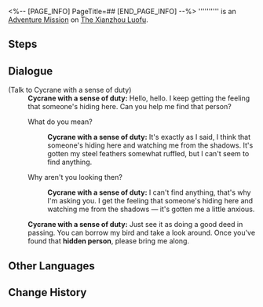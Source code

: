 <%-- [PAGE_INFO]
PageTitle=##
[END_PAGE_INFO] --%>
{{Stub|Dialogue.}}
{{Mission Infobox
|id            = 4340131
|title         = 
|image         = <!--Mission .png-->
|type          = Adventure
|event_name    = 
|chapter       = 
|requirements  = [[Trailblaze Continuance]] ''[[A Fugue From Beyond]]'' completed
|summary       = <!--official mission summary from Fate's Atlas-->
|characters    = Cycrane with a sense of duty; Trailblazer
|startLocation = [[The Xianzhou Luofu]] - [[Skysplitter]]
|world         = The Xianzhou Luofu
|area          = Skysplitter
|prev          = 
|next          = 
|rewards       = Condensed Aether*2; Credit*3,000
}}
'''''''''' is an [[Adventure Mission]] on [[The Xianzhou Luofu]].

==Steps==


<!--
==Gameplay Notes==

--><!--
==Trial Character==

-->
==Dialogue==
{{Stub Dialogue}}

;(Talk to Cycrane with a sense of duty)
:'''Cycrane with a sense of duty:''' Hello, hello. I keep getting the feeling that someone's hiding here. Can you help me find that person?
:{{DIcon|Arrow}} What do you mean?
::'''Cycrane with a sense of duty:''' It's exactly as I said, I think that someone's hiding here and watching me from the shadows. It's gotten my steel feathers somewhat ruffled, but I can't seem to find anything.
:{{DIcon|Arrow}} Why aren't you looking then?
::'''Cycrane with a sense of duty:''' I can't find anything, that's why I'm asking you. I get the feeling that someone's hiding here and watching me from the shadows &mdash; it's gotten me a little anxious.
:'''Cycrane with a sense of duty:''' Just see it as doing a good deed in passing. You can borrow my bird and take a look around. Once you've found that '''hidden person''', please bring me along.
{{Dialogue End}}

==Other Languages==
{{Other Languages
|en   = 
|zhs  = 
|zht  = 
|ja   = 
|ko   = 
|es   = 
|fr   = 
|ru   = 
|th   = 
|vi   = 
|de   = 
|id   = 
|pt   = 
}}

==Change History==
{{Change History|2.5}}
